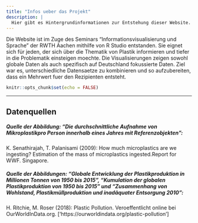 ```yaml
---
title: "Infos ueber das Projekt"
description: |
  Hier gibt es Hintergrundinformationen zur Entstehung dieser Website.
---
```


Die Website ist im Zuge des Seminars "Informationsvisualisierung und Sprache" der RWTH Aachen mithilfe von R Studio entstanden. Sie eignet sich für jeden, der sich über die Thematik von Plastik informieren und tiefer in die Problematik einsteigen moechte. Die Visualisierungen zeigen sowohl globale Daten als auch spezifisch auf Deutschland fokussierte Daten. Ziel war es, unterschiedliche Datensaetze zu kombinieren und so aufzubereiten, dass ein Mehrwert fuer den Rezipienten entsteht.
```r
knitr::opts_chunk$set(echo = FALSE)
```
---
## Datenquellen

##### Quelle der Abbildung: "Die durchschnittliche Aufnahme von Mikroplastik\n pro Person innerhalb eines Jahres mit Referenzobjekten":

K. Senathirajah, T. Palanisami (2009):
How much microplastics are we ingesting? Estimation of the mass of microplastics ingested.Report for WWF. Singapore. 

##### Quelle der Abbildungen: "Globale Entwicklung der Plastikproduktion in Millionen Tonnen von 1950 bis 2015", "Kumulation der globalen Plastikproduktion von 1950 bis 2015" und "Zusammenhang von Wohlstand, Plastikmüllproduktion und inadäquater Entsorgung 2010":

H. Ritchie, M. Roser (2018): Plastic Pollution. Veroeffentlicht online bei OurWorldInData.org. ['https://ourworldindata.org/plastic-pollution'] 

